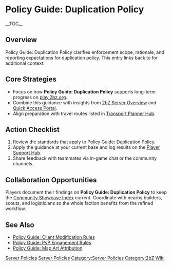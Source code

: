 {{Short description|Policy Guide: Duplication Policy clarifies enforcement scope, rationale, and reporting expectations for duplication policy}}
= Policy Guide: Duplication Policy =
{{2bZ Navbox}}
__TOC__

== Overview ==
Policy Guide: Duplication Policy clarifies enforcement scope, rationale, and reporting
expectations for duplication policy. This entry links back to [[Category:Server
Policies|Server Policies]] for additional context.

== Core Strategies ==
* Focus on how '''Policy Guide: Duplication Policy''' supports long-term progress on [[play.2bz.org]].
* Combine this guidance with insights from [[2bZ Server Overview]] and [[Quick Access Portal]].
* Align preparation with travel routes listed in [[Transport Planner Hub]].

== Action Checklist ==
# Review the [[Category:Server Policies|Server Policies]] standards that apply to Policy Guide: Duplication Policy.
# Apply the guidance at your current base and log results on the [[Player Support Hub]].
# Share feedback with teammates via in-game chat or the community channels.

== Collaboration Opportunities ==
Players document their findings on '''Policy Guide: Duplication Policy''' to keep the
[[Community Showcase Index]] current. Coordinate with nearby builders, scouts, and
logisticians so the whole faction benefits from the refined workflow.

== See Also ==
* [[Policy Guide: Client Modification Rules]]
* [[Policy Guide: PvP Engagement Rules]]
* [[Policy Guide: Map Art Attribution]]

[[Category:Server Policies]]
[[Category:2bZ Wiki]]
